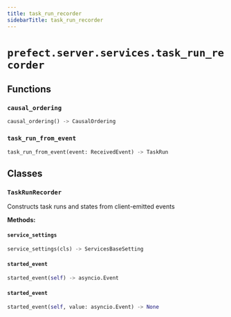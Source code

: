 ```yaml
---
title: task_run_recorder
sidebarTitle: task_run_recorder
---
```


# `prefect.server.services.task_run_recorder`

## Functions

### `causal_ordering`

```python
causal_ordering() -> CausalOrdering
```

### `task_run_from_event`

```python
task_run_from_event(event: ReceivedEvent) -> TaskRun
```

## Classes

### `TaskRunRecorder`


Constructs task runs and states from client-emitted events


**Methods:**

#### `service_settings`

```python
service_settings(cls) -> ServicesBaseSetting
```

#### `started_event`

```python
started_event(self) -> asyncio.Event
```

#### `started_event`

```python
started_event(self, value: asyncio.Event) -> None
```

